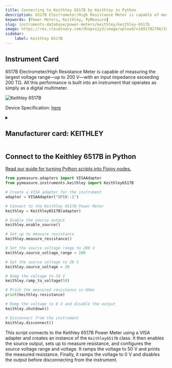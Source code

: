 ```yaml
---
title: Connecting to Keithley 6517B by Keithley in Python
description: 6517B Electrometer/High Resistance Meter is capable of measuring the largest voltage range—up to 200 V—with an input impedance exceeding 200 TΩ. All this performance is built into an instrument that operates as simply as a digital multimeter.
keywords: [Power Meters, Keithley, PyMeasure] 
slug: instruments-database/power-meters/keithley/keithley-6517b 
image: https://res.cloudinary.com/dhopxs1y3/image/upload/v1691782706/Instruments/Power%20Meters/Keithley-6517B/Keithley-6517B.webp
sidebar:
    label: Keithley 6517B 
---
```



## Instrument Card

6517B Electrometer/High Resistance Meter is capable of measuring the largest voltage range—up to 200 V—with an input impedance exceeding 200 TΩ. All this performance is built into an instrument that operates as simply as a digital multimeter.

![Keithley 6517B](https://res.cloudinary.com/dhopxs1y3/image/upload/v1691782706/Instruments/Power%20Meters/Keithley-6517B/Keithley-6517B.webp)

Device Specification: [here](https://www.farnell.com/datasheets/1484838.pdf?_ga=2.191326378.1021018580.1687884136-1198138748.1687884136)

<details style={{ marginTop: "15px"}}>
<summary><h2 style={{display:'inline'}}>Manufacturer card: KEITHLEY</h2></summary>

![KEITHLEY](https://res.cloudinary.com/dhopxs1y3/image/upload/v1692806202/Instruments/Vendor%20Logos/Keithley.png)

Keithley Instruments is a measurement and instrument company headquartered in Solon, Ohio, that develops, manufactures, markets, and sells data acquisition products, as well as complete systems for high-volume production and assembly testing.

- Headquarters: Cleveland, Ohio, United States
- Yearly Revenue (millions, USD): 110.6
- Vendor Website: [here](https://www.tek.com/en)

</details>


<FeaturedInstrumentVideo category="POWER_METERS" />

## Connect to the Keithley 6517B in Python

[Read our guide for turning Python scripts into Flojoy nodes.](https://docs.flojoy.ai/contribution/blocks/custom-flojoy-block/)



<Tabs>
<TabItem value="Flojoy" label="Flojoy" className="flojoy-instrument-tabs">

<SectionsCard category="POWER_METERS" manufacturer="Keithley"></SectionsCard>

</TabItem>
<TabItem value="PyMeasure" label="PyMeasure">


```python
from pymeasure.adapters import VISAAdapter
from pymeasure.instruments.keithley import Keithley6517B

# Create a VISA adapter for the instrument
adapter = VISAAdapter("GPIB::1")

# Connect to the Keithley 6517B Power Meter
keithley = Keithley6517B(adapter)

# Enable the source output
keithley.enable_source()

# Set up to measure resistance
keithley.measure_resistance()

# Set the source voltage range to 200 V
keithley.source_voltage_range = 200

# Set the source voltage to 20 V
keithley.source_voltage = 20

# Ramp the voltage to 50 V
keithley.ramp_to_voltage(50)

# Print the measured resistance in Ohms
print(keithley.resistance)

# Ramp the voltage to 0 V and disable the output
keithley.shutdown()

# Disconnect from the instrument
keithley.disconnect()
```

This script connects to the Keithley 6517B Power Meter using a VISA adapter and creates an instance of the `Keithley6517B` class. It then enables the source output, sets up to measure resistance, and configures the source voltage range and voltage. It ramps the voltage to 50 V and prints the measured resistance. Finally, it ramps the voltage to 0 V and disables the output before disconnecting from the instrument.

</TabItem>
</Tabs>